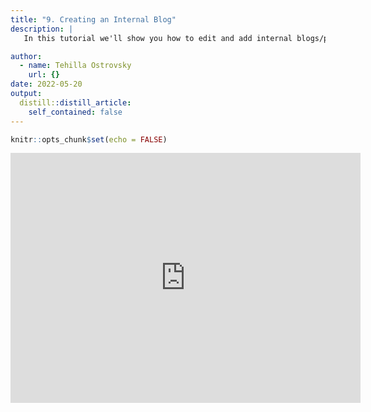 ```yaml
---
title: "9. Creating an Internal Blog"
description: |
   In this tutorial we'll show you how to edit and add internal blogs/projects.

author:
  - name: Tehilla Ostrovsky
    url: {}
date: 2022-05-20
output:
  distill::distill_article:
    self_contained: false
---
```



```r
knitr::opts_chunk$set(echo = FALSE)
```

<iframe width="560" height="400" src="https://www.youtube.com/embed/iWKqNu5pAFI" title="YouTube video player" frameborder="0" allow="accelerometer; autoplay; clipboard-write; encrypted-media; gyroscope; picture-in-picture" allowfullscreen></iframe>
